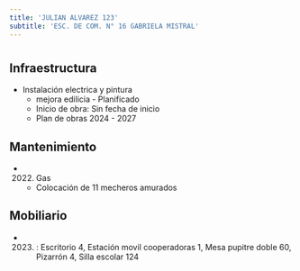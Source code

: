 ```yaml
---
title: 'JULIAN ALVAREZ 123'
subtitle: 'ESC. DE COM. N° 16 GABRIELA MISTRAL'
---
```


#
## Infraestructura

* Instalación electrica y pintura 
    + mejora edilicia - Planificado 
    + Inicio de obra: Sin fecha de inicio 
    + Plan de obras 2024 - 2027 






## Mantenimiento

*  (2022) Gas 
    + Colocación de 11 mecheros amurados





## Mobiliario

*  (2023) : Escritorio 4, Estación movil cooperadoras 1, Mesa pupitre doble 60, Pizarrón 4, Silla escolar 124 



